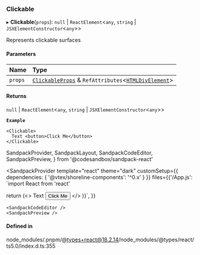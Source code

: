 ### Clickable

▸ **Clickable**(`props`): `null` \| `ReactElement`\<`any`, `string` \| `JSXElementConstructor`\<`any`\>\>

Represents clickable surfaces

#### Parameters

| Name    | Type                                                                                                                                                  |
| :------ | :---------------------------------------------------------------------------------------------------------------------------------------------------- |
| `props` | [`ClickableProps`](/components/clickable/props.md) & `RefAttributes`\<[`HTMLDivElement`](https://developer.mozilla.org/docs/Web/API/HTMLDivElement)\> |

#### Returns

`null` \| `ReactElement`\<`any`, `string` \| `JSXElementConstructor`\<`any`\>\>

**`Example`**

```tsx copy showLineNumbers filename="example.tsx"
<Clickable>
  Text <button>Click Me</button>
</Clickable>
```

SandpackProvider,
SandpackLayout,
SandpackCodeEditor,
SandpackPreview,
} from '@codesandbox/sandpack-react'

<SandpackProvider
template="react"
theme="dark"
customSetup={{ dependencies: { '@vtex/shoreline-components': '^0.x' } }}
files={{'/App.js': `import React from 'react'

return (<>
<Clickable>
Text <button>Click Me</button>
</Clickable>
</>
)}`,
}}

>   <SandpackLayout>

    <SandpackCodeEditor />
    <SandpackPreview />

  </SandpackLayout>
</SandpackProvider>

#### Defined in

node_modules/.pnpm/@types+react@18.2.14/node_modules/@types/react/ts5.0/index.d.ts:355
